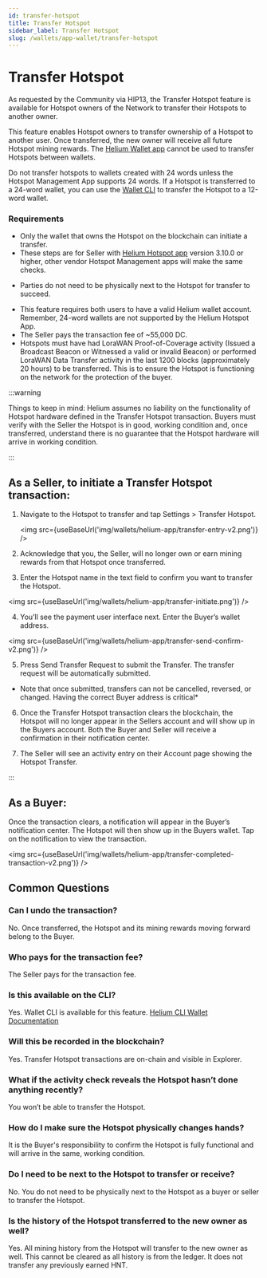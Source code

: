 ```yaml
---
id: transfer-hotspot
title: Transfer Hotspot
sidebar_label: Transfer Hotspot
slug: /wallets/app-wallet/transfer-hotspot
---
```



# Transfer Hotspot

As requested by the Community via HIP13, the Transfer Hotspot feature is available for Hotspot
owners of the Network to transfer their Hotspots to another owner.

This feature enables Hotspot owners to transfer ownership of a Hotspot to another user. Once
transferred, the new owner will receive all future Hotspot mining rewards. The
[Helium Wallet app](/wallets/helium-wallet-app) cannot be used to transfer Hotspots between wallets.

Do not transfer hotspots to wallets created with 24 words unless the Hotspot Management App supports
24 words. If a Hotspot is transferred to a 24-word wallet, you can use the
[Wallet CLI](/wallets/cli-wallet) to transfer the Hotspot to a 12-word wallet.

### Requirements

- Only the wallet that owns the Hotspot on the blockchain can initiate a transfer.
- These steps are for Seller with [Helium Hotspot app](/wallets/app-wallet) version 3.10.0 or
  higher, other vendor Hotspot Management apps will make the same checks.

* Parties do not need to be physically next to the Hotspot for transfer to succeed.

- This feature requires both users to have a valid Helium wallet account. Remember, 24-word wallets
  are not supported by the Helium Hotspot App.
- The Seller pays the transaction fee of ~55,000 DC.
- Hotspots must have had LoraWAN Proof-of-Coverage activity (Issued a Broadcast Beacon or Witnessed
  a valid or invalid Beacon) or performed LoraWAN Data Transfer activity in the last 1200 blocks
  (approximately 20 hours) to be transferred. This is to ensure the Hotspot is functioning on the
  network for the protection of the buyer.

:::warning

Things to keep in mind: Helium assumes no liability on the functionality of Hotspot hardware defined
in the Transfer Hotspot transaction. Buyers must verify with the Seller the Hotspot is in good,
working condition and, once transferred, understand there is no guarantee that the Hotspot hardware
will arrive in working condition.

:::

## As a Seller, to initiate a Transfer Hotspot transaction:

1. Navigate to the Hotspot to transfer and tap Settings > Transfer Hotspot.

   <img src={useBaseUrl('img/wallets/helium-app/transfer-entry-v2.png')} />

2. Acknowledge that you, the Seller, will no longer own or earn mining rewards from that Hotspot
   once transferred.
3. Enter the Hotspot name in the text field to confirm you want to transfer the Hotspot.

<img src={useBaseUrl('img/wallets/helium-app/transfer-initiate.png')} />

4. You’ll see the payment user interface next. Enter the Buyer’s wallet address.

<img src={useBaseUrl('img/wallets/helium-app/transfer-send-confirm-v2.png')} />

5. Press Send Transfer Request to submit the Transfer. The transfer request will be automatically
   submitted.

- Note that once submitted, transfers can not be cancelled, reversed, or changed. Having the correct
  Buyer address is critical\*

6. Once the Transfer Hotspot transaction clears the blockchain, the Hotspot will no longer appear in
   the Sellers account and will show up in the Buyers account. Both the Buyer and Seller will
   receive a confirmation in their notification center.

7. The Seller will see an activity entry on their Account page showing the Hotspot Transfer.

:::

## As a Buyer:

Once the transaction clears, a notification will appear in the Buyer’s notification center. The
Hotspot will then show up in the Buyers wallet. Tap on the notification to view the transaction.

<img src={useBaseUrl('img/wallets/helium-app/transfer-completed-transaction-v2.png')} />

## Common Questions

### Can I undo the transaction?

No. Once transferred, the Hotspot and its mining rewards moving forward belong to the Buyer.

### Who pays for the transaction fee?

The Seller pays for the transaction fee.

### Is this available on the CLI?

Yes. Wallet CLI is available for this feature.
[Helium CLI Wallet Documentation](/wallets/cli-wallet)

### Will this be recorded in the blockchain?

Yes. Transfer Hotspot transactions are on-chain and visible in Explorer.

### What if the activity check reveals the Hotspot hasn’t done anything recently?

You won’t be able to transfer the Hotspot.

### How do I make sure the Hotspot physically changes hands?

It is the Buyer's responsibility to confirm the Hotspot is fully functional and will arrive in the
same, working condition.

### Do I need to be next to the Hotspot to transfer or receive?

No. You do not need to be physically next to the Hotspot as a buyer or seller to transfer the
Hotspot.

### Is the history of the Hotspot transferred to the new owner as well?

Yes. All mining history from the Hotspot will transfer to the new owner as well. This cannot be
cleared as all history is from the ledger. It does not transfer any previously earned HNT.
